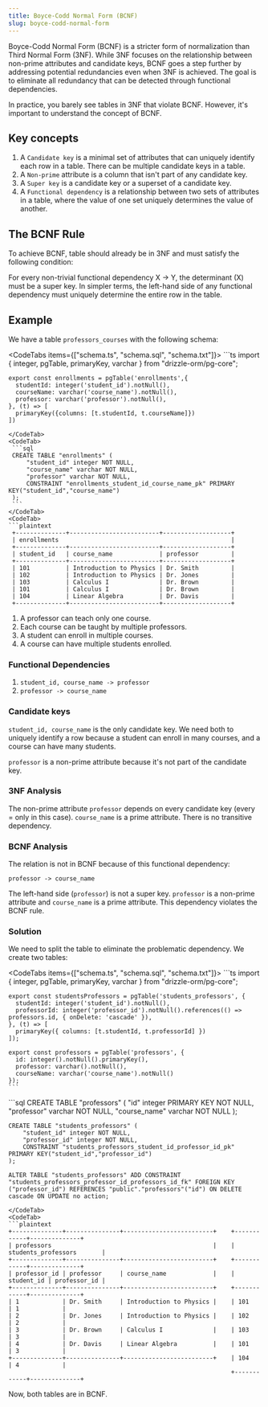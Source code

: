 ```yaml
---
title: Boyce-Codd Normal Form (BCNF)
slug: boyce-codd-normal-form
---
```



Boyce-Codd Normal Form (BCNF) is a stricter form of normalization than Third Normal Form (3NF). While 3NF focuses on the relationship between non-prime attributes and candidate keys, BCNF goes a step further by addressing potential redundancies even when 3NF is achieved. The goal is to eliminate all redundancy that can be detected through functional dependencies.

In practice, you barely see tables in 3NF that violate BCNF. However, it's important to understand the concept of BCNF.

## Key concepts

1. A `Candidate key` is a minimal set of attributes that can uniquely identify each row in a table. There can be multiple candidate keys in a table.
2. A `Non-prime` attribute is a column that isn't part of any candidate key.
3. A `Super key` is a candidate key or a superset of a candidate key.
4. A `Functional dependency` is a relationship between two sets of attributes in a table, where the value of one set uniquely determines the value of another.

## The BCNF Rule

To achieve BCNF, table should already be in 3NF and must satisfy the following condition:

For every non-trivial functional dependency X -> Y, the determinant (X) must be a super key. In simpler terms, the left-hand side of any functional dependency must uniquely determine the entire row in the table.

## Example

We have a table `professors_courses` with the following schema:

<CodeTabs items={["schema.ts", "schema.sql", "schema.txt"]}>
  <CodeTab>
    ```ts
    import { integer, pgTable, primaryKey, varchar } from "drizzle-orm/pg-core";

    export const enrollments = pgTable('enrollments',{
      studentId: integer('student_id').notNull(),
      courseName: varchar('course_name').notNull(),
      professor: varchar('professor').notNull(),
    }, (t) => [
      primaryKey({columns: [t.studentId, t.courseName]})
    ])
   ```
  </CodeTab>
  <CodeTab>
    ```sql
    CREATE TABLE "enrollments" (
    	"student_id" integer NOT NULL,
    	"course_name" varchar NOT NULL,
    	"professor" varchar NOT NULL,
    	CONSTRAINT "enrollments_student_id_course_name_pk" PRIMARY KEY("student_id","course_name")
    );
    ```
  </CodeTab>
  <CodeTab>
  ```plaintext
    +--------------+-------------------------+-------------------+
    | enrollments                                                |
    +--------------+-------------------------+-------------------+
    | student_id   | course_name             | professor         |
    +--------------+-------------------------+-------------------+
    | 101          | Introduction to Physics | Dr. Smith         |
    | 102          | Introduction to Physics | Dr. Jones         |
    | 103          | Calculus I              | Dr. Brown         |
    | 101          | Calculus I              | Dr. Brown         |
    | 104          | Linear Algebra          | Dr. Davis         |
    +--------------+-------------------------+-------------------+
  ```
  </CodeTab>
</CodeTabs>

1. A professor can teach only one course.
2. Each course can be taught by multiple professors.
3. A student can enroll in multiple courses.
4. A course can have multiple students enrolled.

### Functional Dependencies

1. `student_id, course_name -> professor`
2. `professor -> course_name`

### Candidate keys

`student_id, course_name` is the only candidate key. We need both to uniquely identify a row because a student can enroll in many courses, and a course can have many students.

`professor` is a non-prime attribute because it's not part of the candidate key.

### 3NF Analysis

The non-prime attribute `professor` depends on every candidate key (every = only in this case). `course_name` is a prime attribute. There is no transitive dependency.

### BCNF Analysis

The relation is not in BCNF because of this functional dependency:

`professor -> course_name`

The left-hand side (`professor`) is not a super key. `professor` is a non-prime attribute and `course_name` is a prime attribute. This dependency violates the BCNF rule.

### Solution

We need to split the table to eliminate the problematic dependency. We create two tables:

<CodeTabs items={["schema.ts", "schema.sql", "schema.txt"]}>
  <CodeTab>
    ```ts
    import { integer, pgTable, primaryKey, varchar } from "drizzle-orm/pg-core";

    export const studentsProfessors = pgTable('students_professors', {
      studentId: integer('student_id').notNull(),
      professorId: integer('professor_id').notNull().references(() => professors.id, { onDelete: 'cascade' }),
    }, (t) => [
      primaryKey({ columns: [t.studentId, t.professorId] })
    ]);

    export const professors = pgTable('professors', {
      id: integer().notNull().primaryKey(),
      professor: varchar().notNull(),
      courseName: varchar('course_name').notNull()
    });
    ```
  </CodeTab>
  <CodeTab>
  ```sql
    CREATE TABLE "professors" (
    	"id" integer PRIMARY KEY NOT NULL,
    	"professor" varchar NOT NULL,
    	"course_name" varchar NOT NULL
    );

    CREATE TABLE "students_professors" (
    	"student_id" integer NOT NULL,
    	"professor_id" integer NOT NULL,
    	CONSTRAINT "students_professors_student_id_professor_id_pk" PRIMARY KEY("student_id","professor_id")
    );

    ALTER TABLE "students_professors" ADD CONSTRAINT "students_professors_professor_id_professors_id_fk" FOREIGN KEY ("professor_id") REFERENCES "public"."professors"("id") ON DELETE cascade ON UPDATE no action;
  ```
  </CodeTab>
  <CodeTab>
  ```plaintext
+--------------+---------------+-------------------------+    +------------+--------------+
| professors                                             |    | students_professors       |
+--------------+---------------+-------------------------+    +------------+--------------+
| professor_id | professor     | course_name             |    | student_id | professor_id |
+--------------+---------------+-------------------------+    +------------+--------------+
| 1            | Dr. Smith     | Introduction to Physics |    | 101        | 1            |
| 2            | Dr. Jones     | Introduction to Physics |    | 102        | 2            |
| 3            | Dr. Brown     | Calculus I              |    | 103        | 3            |
| 4            | Dr. Davis     | Linear Algebra          |    | 101        | 3            |
+--------------+---------------+-------------------------+    | 104        | 4            |
                                                                +------------+--------------+
  ```
  </CodeTab>
</CodeTabs>

Now, both tables are in BCNF. 
